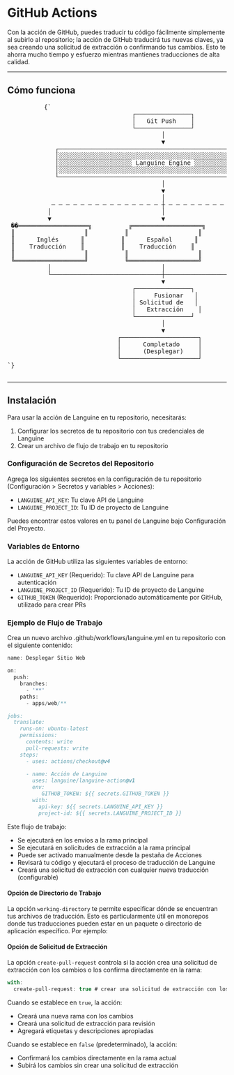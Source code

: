 # GitHub Actions

Con la acción de GitHub, puedes traducir tu código fácilmente simplemente al subirlo al repositorio; la acción de GitHub traducirá tus nuevas claves, ya sea creando una solicitud de extracción o confirmando tus cambios.
Esto te ahorra mucho tiempo y esfuerzo mientras mantienes traducciones de alta calidad.

---

## Cómo funciona



<div className="flex flex-col items-center justify-center p-4 mb-8 h-[400px] sm:h-[500px] md:h-[650px]">
        <pre
          className="p-4 text-sm leading-5 scale-[0.5] sm:scale-[0.65] md:scale-90 transform-gpu"
          style={{
            fontFamily: "monospace",
            whiteSpace: "pre",
            textAlign: "left",
          }}
        >
          {`
                                  ┌───────────────┐
                                  │   Git Push    │
                                  └───────────────┘
                                          │
                                          ▼
             ┌─────────────────────────────────────────────────────────┐
             │░░░░░░░░░░░░░░░░░░░░░░░░░░░░░░░░░░░░░░░░░░░░░░░░░░░░░░░░░│
             │░░░░░░░░░░░░░░░░░░░░ Languine Engine ░░░░░░░░░░░░░░░░░░░░│
             │░░░░░░░░░░░░░░░░░░░░░░░░░░░░░░░░░░░░░░░░░░░░░░░░░░░░░░░░░│
             └─────────────────────────────────────────────────────────┘
                                          │
                                          ▼
                                          │
            ─ ─ ─ ─ ─ ─ ─ ─ ─ ─ ─ ─ ─ ─ ─ ┼ ─ ─ ─ ─ ─ ─ ─ ─ ─ ─ ─ ─ ─ ─ ─
           │                              │                              │
           ▼                              ▼                              ▼
 ��═══════════════════╗          ╔═══════════════════╗          ╔═══════════════════╗
 ║                   ║          ║                   ║          ║                   ║
 ║      Inglés      ║          ║      Español      ║          ║      Japonés      ║
 ║    Traducción    ║          ║    Traducción    ║          ║     Traducción    ║
 ║                   ║          ║                   ║          ║                   ║
 ╚═══════════════════╝          ╚═══════════════════╝          ╚═══════════════════╝
           │                              │                              │
           └──────────────────────────────┼──────────────────────────────┘
                                          ▼
                                  ┌───────────────┐
                                  │     Fusionar   │
                                  │ Solicitud de   │
                                  │   Extracción    │
                                  └───────────────┘
                                          │
                                          ▼
                              ┌─────────────────────┐
                              │      Completado     │
                              │      (Desplegar)    │
                              └─────────────────────┘
`}
        </pre>
      </div>

---

## Instalación

Para usar la acción de Languine en tu repositorio, necesitarás:

1. Configurar los secretos de tu repositorio con tus credenciales de Languine
2. Crear un archivo de flujo de trabajo en tu repositorio

### Configuración de Secretos del Repositorio

Agrega los siguientes secretos en la configuración de tu repositorio (Configuración > Secretos y variables > Acciones):

- `LANGUINE_API_KEY`: Tu clave API de Languine
- `LANGUINE_PROJECT_ID`: Tu ID de proyecto de Languine

Puedes encontrar estos valores en tu panel de Languine bajo Configuración del Proyecto.



### Variables de Entorno

La acción de GitHub utiliza las siguientes variables de entorno:
- `LANGUINE_API_KEY` (Requerido): Tu clave API de Languine para autenticación
- `LANGUINE_PROJECT_ID` (Requerido): Tu ID de proyecto de Languine 
- `GITHUB_TOKEN` (Requerido): Proporcionado automáticamente por GitHub, utilizado para crear PRs

### Ejemplo de Flujo de Trabajo

Crea un nuevo archivo .github/workflows/languine.yml en tu repositorio con el siguiente contenido:

```ts title=".github/workflows/release.yml"
name: Desplegar Sitio Web

on:
  push:
    branches:
      - '**'
    paths:
      - apps/web/**

jobs:
  translate:
    runs-on: ubuntu-latest
    permissions:
      contents: write
      pull-requests: write
    steps:
      - uses: actions/checkout@v4
      
      - name: Acción de Languine
        uses: languine/languine-action@v1
        env:
           GITHUB_TOKEN: ${{ secrets.GITHUB_TOKEN }}
        with:
          api-key: ${{ secrets.LANGUINE_API_KEY }}
          project-id: ${{ secrets.LANGUINE_PROJECT_ID }}
```
 
 Este flujo de trabajo:
- Se ejecutará en los envíos a la rama principal
- Se ejecutará en solicitudes de extracción a la rama principal
- Puede ser activado manualmente desde la pestaña de Acciones
- Revisará tu código y ejecutará el proceso de traducción de Languine
- Creará una solicitud de extracción con cualquier nueva traducción (configurable)

#### Opción de Directorio de Trabajo

La opción `working-directory` te permite especificar dónde se encuentran tus archivos de traducción. Esto es particularmente útil en monorepos donde tus traducciones pueden estar en un paquete o directorio de aplicación específico. Por ejemplo:

#### Opción de Solicitud de Extracción

La opción `create-pull-request` controla si la acción crea una solicitud de extracción con los cambios o los confirma directamente en la rama:

```typescript title=".github/workflows/languine.yml"
with:
  create-pull-request: true # crear una solicitud de extracción con los cambios
```

Cuando se establece en `true`, la acción:
- Creará una nueva rama con los cambios
- Creará una solicitud de extracción para revisión
- Agregará etiquetas y descripciones apropiadas

Cuando se establece en `false` (predeterminado), la acción:
- Confirmará los cambios directamente en la rama actual
- Subirá los cambios sin crear una solicitud de extracción